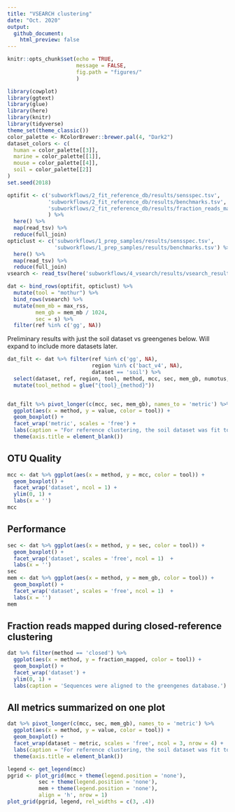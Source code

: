 ```yaml
---
title: "VSEARCH clustering"
date: "Oct. 2020"
output: 
  github_document:
    html_preview: false
---
```


```r
knitr::opts_chunk$set(echo = TRUE,
                      message = FALSE,
                      fig.path = "figures/"
                      )
```
```r
library(cowplot)
library(ggtext)
library(glue)
library(here)
library(knitr)
library(tidyverse)
theme_set(theme_classic())
color_palette <- RColorBrewer::brewer.pal(4, "Dark2")
dataset_colors <- c(
  human = color_palette[[3]],
  marine = color_palette[[1]],
  mouse = color_palette[[4]],
  soil = color_palette[[2]]
)
set.seed(2018)

optifit <- c('subworkflows/2_fit_reference_db/results/sensspec.tsv',
             'subworkflows/2_fit_reference_db/results/benchmarks.tsv',
             'subworkflows/2_fit_reference_db/results/fraction_reads_mapped.tsv'
             ) %>% 
  here() %>% 
  map(read_tsv) %>%
  reduce(full_join) 
opticlust <- c('subworkflows/1_prep_samples/results/sensspec.tsv',
               'subworkflows/1_prep_samples/results/benchmarks.tsv') %>% 
  here() %>% 
  map(read_tsv) %>% 
  reduce(full_join) 
vsearch <- read_tsv(here('subworkflows/4_vsearch/results/vsearch_results.tsv'))

dat <- bind_rows(optifit, opticlust) %>% 
  mutate(tool = "mothur") %>% 
  bind_rows(vsearch) %>% 
  mutate(mem_mb = max_rss,
         mem_gb = mem_mb / 1024,
         sec = s) %>% 
  filter(ref %in% c('gg', NA))
```

Preliminary results with just the soil dataset vs greengenes below.
Will expand to include more datasets later.
```r
dat_filt <- dat %>% filter(ref %in% c('gg', NA), 
                           region %in% c('bact_v4', NA),
                           dataset == 'soil') %>% 
  select(dataset, ref, region, tool, method, mcc, sec, mem_gb, numotus, fraction_mapped) %>% 
  mutate(tool_method = glue("{tool}_{method}"))


dat_filt %>% pivot_longer(c(mcc, sec, mem_gb), names_to = 'metric') %>% 
  ggplot(aes(x = method, y = value, color = tool)) +
  geom_boxplot() +
  facet_wrap('metric', scales = 'free') + 
  labs(caption = "For reference clustering, the soil dataset was fit to the greengenes db.") +
  theme(axis.title = element_blank())
```


## OTU Quality

```r
mcc <- dat %>% ggplot(aes(x = method, y = mcc, color = tool)) +
  geom_boxplot() +
  facet_wrap('dataset', ncol = 1) +
  ylim(0, 1) + 
  labs(x = '')
mcc
```

## Performance

```r
sec <- dat %>% ggplot(aes(x = method, y = sec, color = tool)) +
  geom_boxplot() +
  facet_wrap('dataset', scales = 'free', ncol = 1)  +
  labs(x = '')
sec
mem <- dat %>% ggplot(aes(x = method, y = mem_gb, color = tool)) +
  geom_boxplot() +
  facet_wrap('dataset', scales = 'free', ncol = 1)  +
  labs(x = '')
mem
```


## Fraction reads mapped during closed-reference clustering

```r
dat %>% filter(method == 'closed') %>% 
  ggplot(aes(x = method, y = fraction_mapped, color = tool)) +
  geom_boxplot() +
  facet_wrap('dataset') +
  ylim(0, 1) +
  labs(caption = 'Sequences were aligned to the greengenes database.')
```


## All metrics summarized on one plot

```r
dat %>% pivot_longer(c(mcc, sec, mem_gb), names_to = 'metric') %>% 
  ggplot(aes(x = method, y = value, color = tool)) +
  geom_boxplot() +
  facet_wrap(dataset ~ metric, scales = 'free', ncol = 3, nrow = 4) + 
  labs(caption = "For reference clustering, the soil dataset was fit to the greengenes db.") +
  theme(axis.title = element_blank())
```

```r
legend <- get_legend(mcc)
pgrid <- plot_grid(mcc + theme(legend.position = 'none'), 
          sec + theme(legend.position = 'none'), 
          mem + theme(legend.position = 'none'), 
          align = 'h', nrow = 1)
plot_grid(pgrid, legend, rel_widths = c(3, .4))
```

